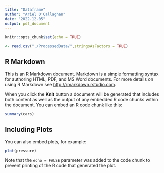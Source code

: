 ```yaml
---
title: "Dataframe"
author: "Ariel O'Callaghan"
date: "2022-12-05"
output: pdf_document
---
```


```r
knitr::opts_chunk$set(echo = TRUE)

<- read.csv("./ProcessedData/",stringsAsFactors = TRUE)
```

## R Markdown

This is an R Markdown document. Markdown is a simple formatting syntax for authoring HTML, PDF, and MS Word documents. For more details on using R Markdown see <http://rmarkdown.rstudio.com>.

When you click the **Knit** button a document will be generated that includes both content as well as the output of any embedded R code chunks within the document. You can embed an R code chunk like this:

```r
summary(cars)
```

## Including Plots

You can also embed plots, for example:

```r
plot(pressure)
```

Note that the `echo = FALSE` parameter was added to the code chunk to prevent printing of the R code that generated the plot.
